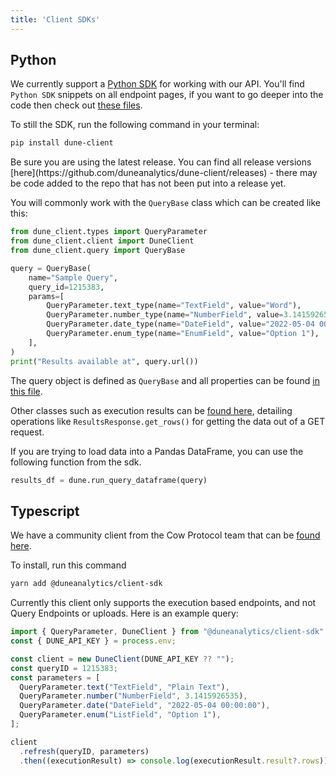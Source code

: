 ```yaml
---
title: 'Client SDKs'
---
```


## Python

We currently support a [Python SDK](https://github.com/duneanalytics/dune-client) for working with our API. You'll find `Python SDK` snippets on all endpoint pages, if you want to go deeper into the code then check out [these files](https://github.com/duneanalytics/dune-client/tree/main/dune_client/api).

To still the SDK, run the following command in your terminal:

```bash
pip install dune-client
```

<Warning>
Be sure you are using the latest release. You can find all release versions [here](https://github.com/duneanalytics/dune-client/releases) - there may be code added to the repo that has not been put into a release yet.
</Warning>

You will commonly work with the `QueryBase` class which can be created like this: 

```python
from dune_client.types import QueryParameter
from dune_client.client import DuneClient
from dune_client.query import QueryBase

query = QueryBase(
    name="Sample Query",
    query_id=1215383,
    params=[
        QueryParameter.text_type(name="TextField", value="Word"),
        QueryParameter.number_type(name="NumberField", value=3.1415926535),
        QueryParameter.date_type(name="DateField", value="2022-05-04 00:00:00"),
        QueryParameter.enum_type(name="EnumField", value="Option 1"),
    ],
)
print("Results available at", query.url())
```

The query object is defined as `QueryBase` and all properties can be found [in this file](https://github.com/duneanalytics/dune-client/blob/main/dune_client/query.py).

Other classes such as execution results can be [found here](https://github.com/duneanalytics/dune-client/blob/main/dune_client/models.py#L244C7-L244C22), detailing operations like `ResultsResponse.get_rows()` for getting the data out of a GET request.

If you are trying to load data into a Pandas DataFrame, you can use the following function from the sdk.

```python
results_df = dune.run_query_dataframe(query)
```

## Typescript

We have a community client from the Cow Protocol team that can be [found here](https://www.npmjs.com/package/@duneanalytics/client-sdk).

To install, run this command 

```bash 
yarn add @duneanalytics/client-sdk
```

Currently this client only supports the execution based endpoints, and not Query Endpoints or uploads. Here is an example query:

```typescript
import { QueryParameter, DuneClient } from "@duneanalytics/client-sdk";
const { DUNE_API_KEY } = process.env;

const client = new DuneClient(DUNE_API_KEY ?? "");
const queryID = 1215383;
const parameters = [
  QueryParameter.text("TextField", "Plain Text"),
  QueryParameter.number("NumberField", 3.1415926535),
  QueryParameter.date("DateField", "2022-05-04 00:00:00"),
  QueryParameter.enum("ListField", "Option 1"),
];

client
  .refresh(queryID, parameters)
  .then((executionResult) => console.log(executionResult.result?.rows));
```
